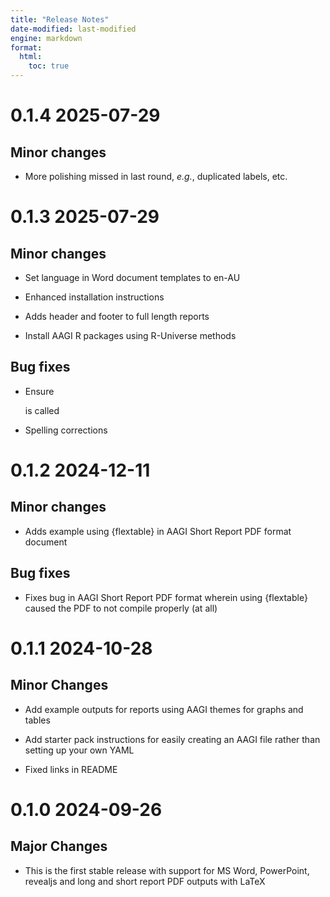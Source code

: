 ```yaml
---
title: "Release Notes"
date-modified: last-modified
engine: markdown
format: 
  html:
    toc: true
---
```


# 0.1.4 2025-07-29

## Minor changes

* More polishing missed in last round, _e.g._, duplicated labels, etc.

# 0.1.3 2025-07-29

## Minor changes

* Set language in Word document templates to en-AU

* Enhanced installation instructions

* Adds header and footer to full length reports

* Install AAGI R packages using R-Universe methods

## Bug fixes

* Ensure \usepackage{hyperref} is called

* Spelling corrections

# 0.1.2 2024-12-11

## Minor changes

* Adds example using {flextable} in AAGI Short Report PDF format document

## Bug fixes

* Fixes bug in AAGI Short Report PDF format wherein using {flextable} caused the PDF to not compile properly (at all)

# 0.1.1 2024-10-28

## Minor Changes

* Add example outputs for reports using AAGI themes for graphs and tables

* Add starter pack instructions for easily creating an AAGI file rather than setting up your own YAML

* Fixed links in README

# 0.1.0 2024-09-26

## Major Changes

* This is the first stable release with support for MS Word, PowerPoint, revealjs and long and short report PDF outputs with LaTeX

